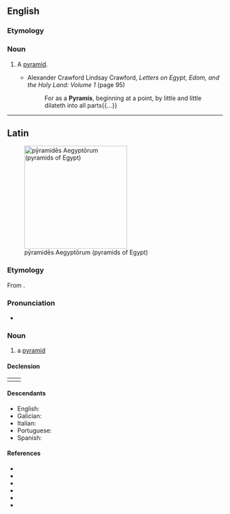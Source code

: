==English==

===Etymology===
{{etyl|la|en}} {{lena}}

===Noun===
{{en-noun|pyramides}} <!--plural "pyramises" only in Shakespeare?-->

# {{lb|en|obsolete}} A [[pyramid]].
#* Alexander Crawford Lindsay Crawford, ''Letters on Egypt, Edom, and the Holy Land: Volume 1'' (page 95)
#*: For as a '''Pyramis''', beginning at a point, by little and little dilateth into all parts{{...}}

{{Webster 1913}}

----

==Latin==
[[File:All Gizah Pyramids.jpg|thumb|240px|pȳramidēs Aegyptōrum (pyramids of Egypt)]]

===Etymology===
From {{der|la|grc|πυραμίς}}.

===Pronunciation===
* {{la-IPA|pȳramis}}

===Noun===
{{la-noun|pȳramis|pȳramidis|gen2=pȳramidos|f|third}}

# a [[pyramid]]

====Declension====
{|
|{{la-decl-3rd|pȳramis|pȳramid}}
|{{la-decl-3rd-Greek|pȳramis|pȳramid}}
|}

====Descendants====
* English: {{l|en|pyramid}}
* Galician: {{l|gl|pirámide}}
* Italian: {{l|it|piramide}}
* Portuguese: {{l|pt|pirâmide}}
* Spanish: {{l|es|pirámide}}

====References====
* {{R:L&S|pyramis}}
* {{R:Elementary Lewis}}
* {{R:du Cange}}
* {{R:Gaffiot}}
* {{R:Peck}}
* {{R:NLW}}